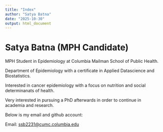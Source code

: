 ```yaml
---
title: "Index"
author: "Satya Batna"
date: "2025-10-30"
output: html_document
---
```


# Satya Batna (MPH Candidate)

MPH Student in Epidemiology at Columbia Mailman School of Public Health. 

Department of Epidemiology with a certificate in Applied Datascience and Biostatistics. 

Interested in cancer epidemiology with a focus on nutrition and social determinanats of health. 

Very interested in pursuing a PhD afterwards in order to continue in academia and research. 

Below is my email and github account:

Email: <ssb2231@cumc.columbia.edu>

